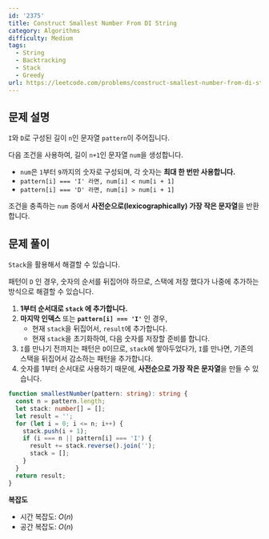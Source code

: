 ```yaml
---
id: '2375'
title: Construct Smallest Number From DI String
category: Algorithms
difficulty: Medium
tags:
  - String
  - Backtracking
  - Stack
  - Greedy
url: https://leetcode.com/problems/construct-smallest-number-from-di-string
---
```


## 문제 설명

`I`와 `D`로 구성된 길이 `n`인 문자열 `pattern`이 주어집니다.

다음 조건을 사용하여, 길이 `n+1`인 문자열 `num`을 생성합니다.

- `num`은 `1`부터 `9`까지의 숫자로 구성되며, 각 숫자는 **최대 한 번만 사용합니다.**
- `pattern[i] === 'I' 라면, num[i] < num[i + 1]`
- `pattern[i] === 'D' 라면, num[i] > num[i + 1]`

조건을 충족하는 `num` 중에서 **사전순으로(lexicographically) 가장 작은 문자열**을 반환합니다.

## 문제 풀이

`Stack`을 활용해서 해결할 수 있습니다.

패턴이 `D` 인 경우, 숫자의 순서를 뒤집어야 하므로, 스택에 저장 했다가 나중에 추가하는 방식으로 해결할 수 있습니다.

1. **1부터 순서대로 `stack` 에 추가합니다.**
2. **마지막 인덱스** 또는 **`pattern[i] === 'I'`** 인 경우,
   - 현재 `stack`을 뒤집어서, `result`에 추가합니다.
   - 현재 `stack`을 초기화하여, 다음 숫자를 저장할 준비를 합니다.
3. `I`를 만나기 전까지는 패턴은 `D`이므로, `stack`에 쌓아두었다가, `I`를 만나면, 기존의 스택을 뒤집어서 감소하는 패턴을 추가합니다.
4. 숫자를 1부터 순서대로 사용하기 때문에, **사전순으로 가장 작은 문자열**을 만들 수 있습니다.

```typescript showLineNumbers
function smallestNumber(pattern: string): string {
  const n = pattern.length;
  let stack: number[] = [];
  let result = '';
  for (let i = 0; i <= n; i++) {
    stack.push(i + 1);
    if (i === n || pattern[i] === 'I') {
      result += stack.reverse().join('');
      stack = [];
    }
  }
  return result;
}
```

**복잡도**

- 시간 복잡도: $O(n)$
- 공간 복잡도: $O(n)$
